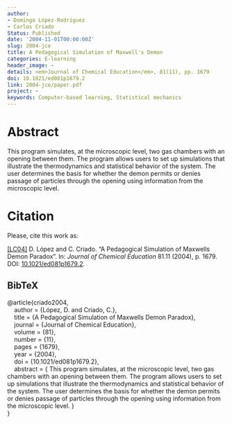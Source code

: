 ```yaml
---
author:
- Domingo López-Rodríguez
- Carlos Criado
Status: Published
date: '2004-11-01T00:00:00Z'
slug: 2004-jce
title: A Pedagogical Simulation of Maxwell's Demon
categories: E-learning
header_image: ~
details: <em>Journal of Chemical Education</em>, 81(11), pp. 1679
doi: 10.1021/ed081p1679.2
link: 2004-jce/paper.pdf
project: ~
keywords: Computer-based learning, Statistical mechanics
---
```




# Abstract


This program simulates, at the microscopic level, two gas chambers with an opening between them. The program allows users to set up simulations that illustrate the thermodynamics and statistical behavior of the system. The user determines the basis for whether the demon permits or denies passage of particles through the opening using information from the microscopic level.







# Citation
Please, cite this work as:


<a name=bib-criado2004></a>[[LC04]](#cite-criado2004) D. López and C. Criado. “A Pedagogical Simulation of Maxwells Demon Paradox”. In: _Journal of Chemical Education_ 81.11 (2004), p. 1679. DOI: [10.1021/ed081p1679.2](https://doi.org/10.1021%2Fed081p1679.2).

::: {.callout-note appearance="minimal" collapse=true}

## BibTeX

@article{criado2004,<br>&nbsp;&nbsp;&nbsp;&nbsp;author = {López, D. and Criado, C.},<br>&nbsp;&nbsp;&nbsp;&nbsp;title = {A Pedagogical Simulation of Maxwells Demon Paradox},<br>&nbsp;&nbsp;&nbsp;&nbsp;journal = {Journal of Chemical Education},<br>&nbsp;&nbsp;&nbsp;&nbsp;volume = {81},<br>&nbsp;&nbsp;&nbsp;&nbsp;number = {11},<br>&nbsp;&nbsp;&nbsp;&nbsp;pages = {1679},<br>&nbsp;&nbsp;&nbsp;&nbsp;year = {2004},<br>&nbsp;&nbsp;&nbsp;&nbsp;doi = {10.1021/ed081p1679.2},<br>&nbsp;&nbsp;&nbsp;&nbsp;abstract = { This program simulates, at the microscopic level, two gas chambers with an opening between them. The program allows users to set up simulations that illustrate the thermodynamics and statistical behavior of the system. The user determines the basis for whether the demon permits or denies passage of particles through the opening using information from the microscopic level. }<br>}

:::


